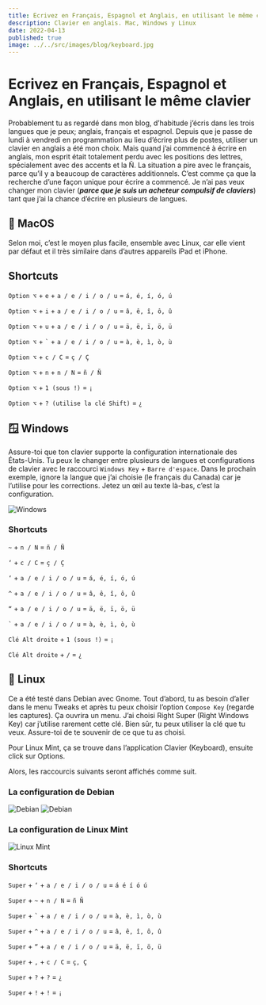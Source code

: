 ```yaml
---
title: Ecrivez en Français, Espagnol et Anglais, en utilisant le même clavier
description: Clavier en anglais. Mac, Windows y Linux
date: 2022-04-13
published: true
image: ../../src/images/blog/keyboard.jpg
---
```


# Ecrivez en Français, Espagnol et Anglais, en utilisant le même clavier

Probablement tu as regardé dans mon blog, d’habitude j’écris dans les trois langues que je peux; anglais, français et espagnol. Depuis que je passe de lundi à vendredi en programmation au lieu d’écrire plus de postes, utiliser un clavier en anglais a été mon choix. Mais quand j’ai commencé à écrire en anglais, mon esprit était totalement perdu avec les positions des lettres, spécialement avec des accents et la Ñ. La situation a pire avec le français, parce qu’il y a beaucoup de caractères additionnels. C’est comme ça que la recherche d’une façon unique pour écrire a commencé. Je n’ai pas veux changer mon clavier (**_parce que je suis un acheteur compulsif de claviers_**) tant que j’ai la chance d’écrire en plusieurs de langues.

## 🍎 MacOS

Selon moi, c’est le moyen plus facile, ensemble avec Linux, car elle vient par défaut et il très similaire dans d’autres appareils iPad et iPhone.

## Shortcuts

`Option ⌥` + `e` + `a / e / i / o / u` = `á, é, í, ó, ú`

`Option ⌥` + `i` + `a / e / i / o / u` = `â, ê, î, ô, û`

`Option ⌥` + `u` + `a / e / i / o / u` = `ä, ë, ï, ö, ü`

`Option ⌥` + `` ` `` + `a / e / i / o / u` = `à, è, ì, ò, ù`

`Option ⌥` + `c / C` = `ç / Ç`

`Option ⌥` + `n` + `n / N` = `ñ / Ñ`

`Option ⌥` + `1 (sous !)` = `¡`

`Option ⌥` + `? (utilise la clé Shift)` = `¿`

## 🪟 Windows

Assure-toi que ton clavier supporte la configuration internationale des États-Unis. Tu peux le changer entre plusieurs de langues et configurations de clavier avec le raccourci `Windows Key` + `Barre d'espace`. Dans le prochain exemple, ignore la langue que j’ai choisie (le français du Canada) car je l’utilise pour les corrections. Jetez un œil au texte là-bas, c’est la configuration.

![Windows](./win_layouts.png)

### Shortcuts

`~` + `n / N` = `ñ / Ñ`

`‘` + `c / C` = `ç / Ç`

`‘` + `a / e / i / o / u` = `á, é, í, ó, ú`

`^` + `a / e / i / o / u` = `â, ê, î, ô, û`

`“` + `a / e / i / o / u` = `ä, ë, ï, ö, ü`

`` ` `` + `a / e / i / o / u` = `à, è, ì, ò, ù`

`Clé Alt droite` + `1 (sous !)` = `¡`

`Clé Alt droite` + `/` = `¿`

## 🐧 Linux

Ce a été testé dans Debian avec Gnome. Tout d’abord, tu as besoin d’aller dans le menu Tweaks et après tu peux choisir l’option `Compose Key` (regarde les captures). Ça ouvrira un menu. J’ai choisi Right Super (Right Windows Key) car j’utilise rarement cette clé. Bien sûr, tu peux utiliser la clé que tu veux. Assure-toi de te souvenir de ce que tu as choisi.

Pour Linux Mint, ça se trouve dans l’application Clavier (Keyboard), ensuite click sur Options.

Alors, les raccourcis suivants seront affichés comme suit.

### La configuration de Debian

![Debian](./debian_layout_one.png)
![Debian](./debian_layout_two.png)

### La configuration de Linux Mint

![Linux Mint](./mint_layout.png)

### Shortcuts

`Super` + `‘` + `a / e / i / o / u` = `á é í ó ú`

`Super` + `~` + `n / N` = `ñ Ñ`

`Super` + `` ` `` + `a / e / i / o / u` = `à, è, ì, ò, ù`

`Super` + `^` + `a / e / i / o / u` = `â, ê, î, ô, û`

`Super` + `“` + `a / e / i / o / u` = `ä, ë, ï, ö, ü`

`Super` + `,` + `c / C` = `ç, Ç`

`Super` + `?` + `?` = `¿`

`Super` + `!` + `!` = `¡`
